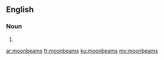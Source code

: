 ==English==

===Noun===
{{head|en|plural}}

# {{plural of|moonbeam|lang=en|nocat=1}}

[[ar:moonbeams]]
[[fr:moonbeams]]
[[ku:moonbeams]]
[[my:moonbeams]]